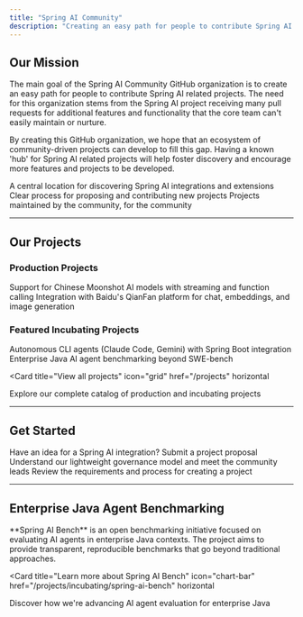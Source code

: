 ```yaml
---
title: "Spring AI Community"
description: "Creating an easy path for people to contribute Spring AI related projects"
---
```


## Our Mission

The main goal of the Spring AI Community GitHub organization is to create an easy path for people to contribute Spring AI related projects. The need for this organization stems from the Spring AI project receiving many pull requests for additional features and functionality that the core team can't easily maintain or nurture.

By creating this GitHub organization, we hope that an ecosystem of community-driven projects can develop to fill this gap. Having a known 'hub' for Spring AI related projects will help foster discovery and encourage more features and projects to be developed.

<CardGroup cols={3}>
  <Card title="Known Hub" icon="compass">
    A central location for discovering Spring AI integrations and extensions
  </Card>
  <Card title="Easy Contribution" icon="code-branch">
    Clear process for proposing and contributing new projects
  </Card>
  <Card title="Community Driven" icon="users">
    Projects maintained by the community, for the community
  </Card>
</CardGroup>

---

## Our Projects

### Production Projects

<CardGroup cols={2}>
  <Card
    title="Moonshot"
    icon="moon"
    href="/projects/production/moonshot"
  >
    Support for Chinese Moonshot AI models with streaming and function calling
  </Card>
  <Card
    title="QianFan"
    icon="cloud"
    href="/projects/production/qianfan"
  >
    Integration with Baidu's QianFan platform for chat, embeddings, and image generation
  </Card>
</CardGroup>

### Featured Incubating Projects

<CardGroup cols={2}>
  <Card
    title="Spring AI Agents"
    icon="robot"
    href="/projects/incubating/spring-ai-agents"
  >
    Autonomous CLI agents (Claude Code, Gemini) with Spring Boot integration
  </Card>
  <Card
    title="Spring AI Bench"
    icon="chart-line"
    href="/projects/incubating/spring-ai-bench"
  >
    Enterprise Java AI agent benchmarking beyond SWE-bench
  </Card>
</CardGroup>

<Card
  title="View all projects"
  icon="grid"
  href="/projects"
  horizontal
>
  Explore our complete catalog of production and incubating projects
</Card>

---

## Get Started

<CardGroup cols={3}>
  <Card
    title="Propose a Project"
    icon="lightbulb"
    href="https://github.com/spring-ai-community/community/issues/new?template=application.yml"
  >
    Have an idea for a Spring AI integration? Submit a project proposal
  </Card>
  <Card
    title="Learn About Governance"
    icon="book-open"
    href="/community/governance"
  >
    Understand our lightweight governance model and meet the community leads
  </Card>
  <Card
    title="Project Requirements"
    icon="clipboard-check"
    href="/community/project-guide"
  >
    Review the requirements and process for creating a project
  </Card>
</CardGroup>

---

## Enterprise Java Agent Benchmarking

<Note>
**Spring AI Bench** is an open benchmarking initiative focused on evaluating AI agents in enterprise Java contexts. The project aims to provide transparent, reproducible benchmarks that go beyond traditional approaches.
</Note>

<Card
  title="Learn more about Spring AI Bench"
  icon="chart-bar"
  href="/projects/incubating/spring-ai-bench"
  horizontal
>
  Discover how we're advancing AI agent evaluation for enterprise Java
</Card>
